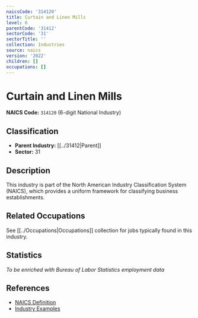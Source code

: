 ```yaml
---
naicsCode: '314120'
title: Curtain and Linen Mills
level: 6
parentCode: '31412'
sectorCode: '31'
sectorTitle: ''
collection: Industries
source: naics
version: '2022'
children: []
occupations: []
---
```

# Curtain and Linen Mills

**NAICS Code:** `314120` (6-digit National Industry)

## Classification

- **Parent Industry:** [[../31412|Parent]]
- **Sector:** 31

## Description

This industry is part of the North American Industry Classification System (NAICS), which provides a uniform framework for classifying business establishments.

## Related Occupations

See [[../Occupations|Occupations]] collection for jobs typically found in this industry.

## Statistics

*To be enriched with Bureau of Labor Statistics employment data*

## References

- [NAICS Definition](https://www.census.gov/naics/)
- [Industry Examples](https://www.census.gov/naics/2022NAICS/)
